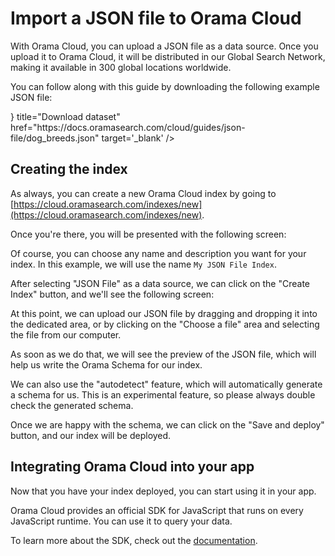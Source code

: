 
# Import a JSON file to Orama Cloud

With Orama Cloud, you can upload a JSON file as a data source.
Once you upload it to Orama Cloud, it will be distributed in our Global Search Network, making it available in 300 global locations worldwide.

You can follow along with this guide by downloading the following example JSON file:

<Cards>
  <Card
    icon={<AiOutlineDownload style={{ width: 22, height: 22 }} />}
    title="Download dataset"
    href="https://docs.oramasearch.com/cloud/guides/json-file/dog_breeds.json"
    target='_blank'
  />
</Cards>

## Creating the index

As always, you can create a new Orama Cloud index by going to [https://cloud.oramasearch.com/indexes/new](https://cloud.oramasearch.com/indexes/new).

Once you're there, you will be presented with the following screen:

<Screenshot
  src='/cloud/guides/json-file/orama-cloud-index-creation.png'
  alt='Create a new JSON File index with Orama Cloud'
  border={false}
/>

Of course, you can choose any name and description you want for your index. In this example, we will use the name `My JSON File Index`.

After selecting "JSON File" as a data source, we can click on the "Create Index" button, and we'll see the following screen:

<Screenshot
  src='/cloud/guides/json-file/orama-cloud-index-feed.png'
  alt='Feeding a JSON File index with Orama Cloud'
  border={false}
/>

At this point, we can upload our JSON file by dragging and dropping it into the dedicated area, or by clicking on the "Choose a file" area and selecting the file from our computer.

As soon as we do that, we will see the preview of the JSON file, which will help us write the Orama Schema for our index.

<Screenshot
  src='/cloud/guides/json-file/orama-cloud-index-json-preview.png'
  alt='JSON preview of a JSON File index with Orama Cloud'
  border={false}
/>

We can also use the "autodetect" feature, which will automatically generate a schema for us. This is an experimental feature, so please always double check the generated schema.

<Screenshot
  src='/cloud/guides/json-file/orama-cloud-index-json-autodetect.png'
  alt='Auto detecting the schema of a JSON File index with Orama Cloud'
  border={false}
/>

Once we are happy with the schema, we can click on the "Save and deploy" button, and our index will be deployed.

<Screenshot
  src='/cloud/guides/json-file/orama-cloud-index-json-deploy.png'
  alt='Deploying a JSON File index with Orama Cloud'
  border={false}
/>

## Integrating Orama Cloud into your app

Now that you have your index deployed, you can start using it in your app.

Orama Cloud provides an official SDK for JavaScript that runs on every JavaScript runtime. You can use it to query your data.

To learn more about the SDK, check out the [documentation](/cloud/integrating-orama-cloud/javascript-sdk).